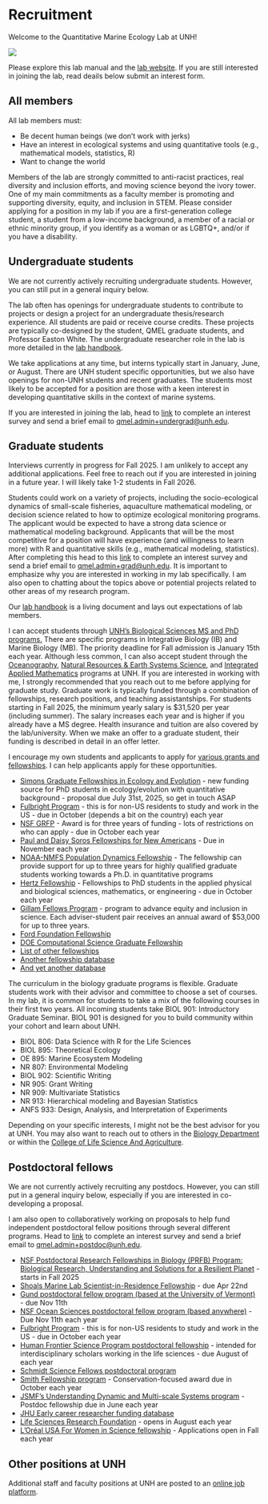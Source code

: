 # Recruitment {#recruitment}

Welcome to the Quantitative Marine Ecology Lab at UNH!

![](img/forestgump.gif)

Please explore this lab manual and the [lab website](https://quantmarineecolab.github.io/). If you are still interested in joining the lab, read deails below submit an interest form.

## All members

All lab members must:

- Be decent human beings (we don’t work with jerks)
- Have an interest in ecological systems and using quantitative tools (e.g., mathematical models, statistics, R)
- Want to change the world

Members of the lab are strongly committed to anti-racist practices, real diversity and inclusion efforts, and moving science beyond the ivory tower. One of my main commitments as a faculty member is promoting and supporting diversity, equity, and inclusion in STEM. Please consider applying for a position in my lab if you are a first-generation college student, a student from a low-income background, a member of a racial or ethnic minority group, if you identify as a woman or as LGBTQ+, and/or if you have a disability.


## Undergraduate students

We are not currently actively recruiting undergraduate students. However, you can still put in a general inquiry below. 

The lab often has openings for undergraduate students to contribute to projects or design a project for an undergraduate thesis/research experience. All students are paid or receive course credits. These projects are typically co-designed by the student, QMEL graduate students, and Professor Easton White. The undergraduate researcher role in the lab is more detailed in the [lab handbook](https://quantmarineecolab.github.io/lab-manual/06-training-undergrads-and-interns.html).

We take applications at any time, but interns typically start in January, June, or August. There are UNH student specific opportunities, but we also have openings for non-UNH students and recent graduates. The students most likely to be accepted for a position are those with a keen interest in developing quantitative skills in the context of marine systems.

If you are interested in joining the lab, head to [link](https://forms.office.com/r/sAbUJvMiRv) to complete an interest survey and send a brief email to [qmel.admin+undergrad@unh.edu](mailto:qmel.admin+undergrad@unh.edu).


## Graduate students

Interviews currently in progress for Fall 2025. I am unlikely to accept any additional applications. Feel free to reach out if you are interested in joining in a future year. I will likely take 1-2 students in Fall 2026. 

Students could work on a variety of projects, including the socio-ecological dynamics of small-scale fisheries, aquaculture mathematical modeling, or decision science related to how to optimize ecological monitoring programs. The applicant would be expected to have a strong data science or mathematical modeling background. Applicants that will be the most competitive for a position will have experience (and willingness to learn more) with R and quantitative skills (e.g., mathematical modeling, statistics). After completing this head to this [link](https://forms.office.com/r/sAbUJvMiRv) to complete an interest survey and send a brief email to [qmel.admin+grad@unh.edu](mailto:qmel.admin+grad@unh.edu). It is important to emphasize why you are interested in working in my lab specifically. I am also open to chatting about the topics above or potential projects related to other areas of my research program. 

Our [lab handbook](https://quantmarineecolab.github.io/lab-manual/) is a living document and lays out expectations of lab members. 

I can accept students through [UNH's Biological Sciences MS and PhD programs.](https://colsa.unh.edu/biological-sciences) There are specific programs in Integrative Biology (IB) and Marine Biology (MB). The priority deadline for Fall admission is January 15th each year. Although less common, I can also accept student through the [Oceanography](https://ceps.unh.edu/earth-sciences/academics), [Natural Resources & Earth Systems Science](https://gradschool.unh.edu/natural-resources-earth-systems-science-phd), and [Integrated Applied Mathematics](https://ceps.unh.edu/integrated-applied-mathematics/academics) programs at UNH. If you are interested in working with me, I strongly recommended that you reach out to me before applying for graduate study. Graduate work is typically funded through a combination of fellowships, research positions, and teaching assistantships. For students starting in Fall 2025, the minimum yearly salary is $31,520 per year (including summer). The salary increases each year and is higher if you already have a MS degree. Health insurance and tuition are also covered by the lab/university. When we make an offer to a graduate student, their funding is described in detail in an offer letter. 

I encourage my own students and applicants to apply for [various grants and fellowships](https://quantmarineecolab.github.io/lab-manual/12-grants.html). I can help applicants apply for these opportunities. 

- [Simons Graduate Fellowships in Ecology and Evolution](https://www.simonsfoundation.org/grant/simons-graduate-fellowships-in-ecology-and-evolution/) - new funding source for PhD students in ecology/evolution with quantitative background - proposal due July 31st, 2025, so get in touch ASAP
- [Fulbright Program](https://us.fulbrightonline.org/) - this is for non-US residents to study and work in the US - due in October (depends a bit on the country) each year
- [NSF GRFP](https://www.nsfgrfp.org/) - Award is for three years of funding - lots of restrictions on who can apply - due in October each year
- [Paul and Daisy Soros Fellowships for New Americans](https://www.pdsoros.org/) - Due in November each year
- [NOAA-NMFS Population Dynamics Fellowship](https://seagrant.noaa.gov/nmfs-sg-fellowship/) - The fellowship can provide support for up to three years for highly qualified graduate students working towards a Ph.D. in quantitative programs 
- [Hertz Fellowship](https://www.hertzfoundation.org/the-fellowship/apply-for-fellowship/) - Fellowships to PhD students in the applied physical and biological sciences, mathematics, or engineering - due in October each year
- [Gillam Fellows Program](https://www.hhmi.org/programs/gilliam-fellows) - program to advance equity and inclusion in science. Each adviser-student pair receives an annual award of $53,000 for up to three years. 
- [Ford Foundation Fellowship](https://sites.nationalacademies.org/pga/fordfellowships/index.htm)
- [DOE Computational Science Graduate Fellowship](https://www.krellinst.org/csgf/)
- [List of other fellowships](https://grad.ncsu.edu/student-funding/fellowships-and-grants/national/nationally-competitive-graduate-fellowships/)
- [Another fellowship database](https://www.pathwaystoscience.org/grad.aspx)
- [And yet another database](https://apps.grad.illinois.edu/fellowship-finder/SearchResult/selectedValues=11&31&28&SearchBy=)

The curriculum in the biology graduate programs is flexible. Graduate students work with their advisor and committee to choose a set of courses. In my lab, it is common for students to take a mix of the following courses in their first two years. All incoming students take BIOL 901: Introductory Graduate Seminar. BIOL 901 is designed for you to build community within your cohort and learn about UNH.

- BIOL 806: Data Science with R for the Life Sciences
- BIOL 895: Theoretical Ecology
- OE 895: Marine Ecosystem Modeling
- NR 807: Environmental Modeling
- BIOL 902: Scientific Writing
- NR 905: Grant Writing
- NR 909: Multivariate Statistics
- NR 913: Hierarchical modeling and Bayesian Statistics
- ANFS 933: Design, Analysis, and Interpretation of Experiments


Depending on your specific interests, I might not be the best advisor for you at UNH. You may also want to reach out to others in the [Biology Department](https://colsa.unh.edu/biological-sciences/people) or within the [College of Life Science And Agriculture](https://colsa.unh.edu/). 




## Postdoctoral fellows

We are not currently actively recruiting any postdocs. However, you can still put in a general inquiry below, especially if you are interested in co-developing a proposal.

I am also open to collaboratively working on proposals to help fund independent postdoctoral fellow positions through several different programs. Head to [link](https://forms.office.com/r/sAbUJvMiRv) to complete an interest survey and send a brief email to [qmel.admin+postdoc@unh.edu](mailto:qmel.admin+postdoc@unh.edu).


- [NSF Postdoctoral Research Fellowships in Biology (PRFB) Program: Biological Research, Understanding and Solutions for a Resilient Planet](https://www.nsf.gov/pubs/2024/nsf24108/nsf24108.jsp?WT.mc_ev=click&WT.mc_id=&utm_medium=email&utm_source=govdelivery) - starts in Fall 2025
- [Shoals Marine Lab Scientist-in-Residence Fellowship](https://www.shoalsmarinelaboratory.org/sirf) - due Apr 22nd
- [Gund postdoctoral fellow program (based at the University of Vermont)](http://go.uvm.edu/nia9k) - due Nov 11th
- [NSF Ocean Sciences postdoctoral fellow program (based anywhere)](https://beta.nsf.gov/funding/opportunities/ocean-sciences-postdoctoral-research-fellowships-oce-prf-0) - Due Nov 11th each year
- [Fulbright Program](https://us.fulbrightonline.org/) - this is for non-US residents to study and work in the US - due in October each year
- [Human Frontier Science Program postdoctoral fellowship](https://www.hfsp.org/funding/hfsp-funding/postdoctoral-fellowships) - intended for interdisciplinary scholars working in the life sciences - due August of each year
- [Schmidt Science Fellows postdoctoral program](https://schmidtsciencefellows.org/selection/)
- [Smith Fellowship program](https://conbio.org/mini-sites/smith-fellows) - Conservation-focused award due in October each year
- [JSMF's Understanding Dynamic and Multi-scale Systems program](https://www.jsmf.org/apply/fellowship/) - Postdoc fellowship due in June each year
- [JHU Early career researcher funding database](https://research.jhu.edu/rdt/funding-opportunities/early-career/) 
- [Life Sciences Research Foundation](https://lsrf.org/apply/) - opens in August each year
- [L'Oréal USA For Women in Science fellowship](https://www.loreal.com/en/usa/pages/group/fwis/) - Applications open in Fall each year







## Other positions at UNH

Additional staff and faculty positions at UNH are posted to an [online job platform](https://usnh.wd5.myworkdayjobs.com/Careers).
